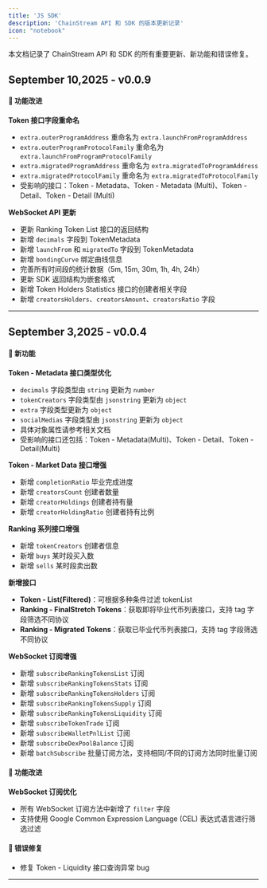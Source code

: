 ```yaml
---
title: 'JS SDK'
description: 'ChainStream API 和 SDK 的版本更新记录'
icon: "notebook"
---
```


本文档记录了 ChainStream API 和 SDK 的所有重要更新、新功能和错误修复。

## September 10,2025 - v0.0.9

#### 🔧 功能改进

**Token 接口字段重命名**
- `extra.outerProgramAddress` 重命名为 `extra.launchFromProgramAddress`
- `extra.outerProgramProtocolFamily` 重命名为 `extra.launchFromProgramProtocolFamily`
- `extra.migratedProgramAddress` 重命名为 `extra.migratedToProgramAddress`
- `extra.migratedProtocolFamily` 重命名为 `extra.migratedToProtocolFamily`
- 受影响的接口：Token - Metadata、Token - Metadata (Multi)、Token - Detail、Token - Detail (Multi)

**WebSocket API 更新**
- 更新 Ranking Token List 接口的返回结构
- 新增 `decimals` 字段到 TokenMetadata
- 新增 `launchFrom` 和 `migratedTo` 字段到 TokenMetadata
- 新增 `bondingCurve` 绑定曲线信息
- 完善所有时间段的统计数据（5m, 15m, 30m, 1h, 4h, 24h）
- 更新 SDK 返回结构为嵌套格式
- 新增 Token Holders Statistics 接口的创建者相关字段
- 新增 `creatorsHolders`、`creatorsAmount`、`creatorsRatio` 字段

---

## September 3,2025 - v0.0.4

#### 🚀 新功能

**Token - Metadata 接口类型优化**
  - `decimals` 字段类型由 `string` 更新为 `number`
  - `tokenCreators` 字段类型由 `jsonstring` 更新为 `object`
  - `extra` 字段类型更新为 `object`
  - `socialMedias` 字段类型由 `jsonstring` 更新为 `object`
  - 具体对象属性请参考相关文档
  - 受影响的接口还包括：Token - Metadata(Multi)、Token - Detail、Token - Detail(Multi)

**Token - Market Data 接口增强**
- 新增 `completionRatio` 毕业完成进度
- 新增 `creatorsCount` 创建者数量
- 新增 `creatorHoldings` 创建者持有量
- 新增 `creatorHoldingRatio` 创建者持有比例

**Ranking 系列接口增强**
- 新增 `tokenCreators` 创建者信息
- 新增 `buys` 某时段买入数
- 新增 `sells` 某时段卖出数

**新增接口**
- **Token - List(Filtered)**：可根据多种条件过滤 tokenList
- **Ranking - FinalStretch Tokens**：获取即将毕业代币列表接口，支持 tag 字段筛选不同协议
- **Ranking - Migrated Tokens**：获取已毕业代币列表接口，支持 tag 字段筛选不同协议

**WebSocket 订阅增强**
- 新增 `subscribeRankingTokensList` 订阅
- 新增 `subscribeRankingTokensStats` 订阅
- 新增 `subscribeRankingTokensHolders` 订阅
- 新增 `subscribeRankingTokensSupply` 订阅
- 新增 `subscribeRankingTokensLiquidity` 订阅
- 新增 `subscribeTokenTrade` 订阅
- 新增 `subscribeWalletPnlList` 订阅
- 新增 `subscribeDexPoolBalance` 订阅
- 新增 `batchSubscribe` 批量订阅方法，支持相同/不同的订阅方法同时批量订阅

#### 🔧 功能改进

**WebSocket 订阅优化**
- 所有 WebSocket 订阅方法中新增了 `filter` 字段
- 支持使用 Google Common Expression Language (CEL) 表达式语言进行筛选过滤

#### 🐛 错误修复

- 修复 Token - Liquidity 接口查询异常 bug

---